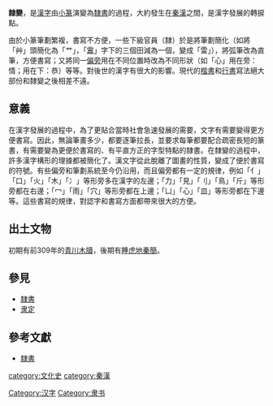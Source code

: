 {{Unreferenced|time=2012-09-14}}
{{漢字}}
'''隸變'''，是[[漢字|漢字]]由[[小篆|小篆]]演變為[[隸書|隸書]]的過程，大約發生在[[秦朝|秦]][[漢朝|漢]]之間，是漢字發展的轉捩點。

由於小篆筆劃繁複，書寫不方便，一些下級官員（隸）於是將筆劃簡化（如將「艸」頭簡化為「艹」，「靁」字下的三個田減為一個，變成「雷」），將弧筆改為直筆，方便書寫；又將同一[[偏旁|偏旁]]用在不同位置時改為不同形狀（如「心」用在旁：情；用在下：恭）等等。對後世的漢字有很大的影響。現代的[[楷書|楷書]]和[[行書|行書]]寫法絕大部份和隸變之後相差不遠。

== 意義 ==
在漢字發展的過程中，為了更貼合當時社會急速發展的需要，文字有需要變得更方便書寫。因此，無論筆畫多少，都要逐筆拉長，並要求每筆都要配合疏密長短的篆書，有需要變為更便於書寫的、有平直方正的字型特點的隸書。在隸變的過程中，許多漢字構形的理據都被簡化了。漢文字從此脫離了圖畫的性質，變成了便於書寫的符號。有些偏旁和筆劃系統至今仍沿用，而且偏旁都有一定的規律，例如「亻」「口」「火」「木」「冫」等形旁多在漢字的左邊；「力」「見」「刂」「鳥」「斤」等形旁都在右邊；「冖」「雨」「穴」等形旁都在上邊；「凵」「心」「皿」等形旁都在下邊等。這些書寫的規律，對認字和書寫方面都帶來很大的方便。

== 出土文物 ==
初期有前309年的[[青川木牘|青川木牘]]，後期有[[睡虎地秦簡|睡虎地秦簡]]。

== 參見 ==
* [[隸書|隸書]]
* [[隶定|隶定]]

== 參考文獻 ==
*[http://163.16.43.99/public/www/word/1wordstory/a30.html 隸書]{{dead link|date=2018年5月 |bot=InternetArchiveBot |fix-attempted=yes }}

[[category:文化史|category:文化史]]
[[category:秦漢|category:秦漢]]
[[Category:汉字|Category:汉字]]
[[Category:隶书|Category:隶书]]
